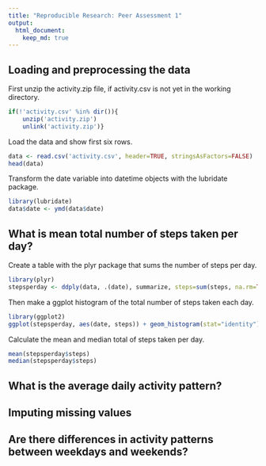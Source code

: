 ```yaml
---
title: "Reproducible Research: Peer Assessment 1"
output: 
  html_document:
    keep_md: true
---
```



## Loading and preprocessing the data
First unzip the activity.zip file, if activity.csv is not yet in the working directory.
```r
if(!'activity.csv' %in% dir()){
    unzip('activity.zip')
    unlink('activity.zip')}
```
Load the data and show first six rows.
```r
data <- read.csv('activity.csv', header=TRUE, stringsAsFactors=FALSE)
head(data)
```
Transform the date variable into datetime objects with the lubridate package.
```r
library(lubridate)
data$date <- ymd(data$date)
```

## What is mean total number of steps taken per day?
Create a table with the plyr package that sums the number of steps per day. 
```r
library(plyr)
stepsperday <- ddply(data, .(date), summarize, steps=sum(steps, na.rm=TRUE))
```

Then make a ggplot histogram of the total number of steps taken each day.
```r
library(ggplot2)
ggplot(stepsperday, aes(date, steps)) + geom_histogram(stat="identity") + ggtitle(("Number of steps per day"))
```

Calculate the mean and median total of steps taken per day.
```r
mean(stepsperday$steps)
median(stepsperday$steps)
```

## What is the average daily activity pattern?



## Imputing missing values



## Are there differences in activity patterns between weekdays and weekends?
